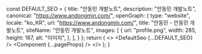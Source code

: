 
  const DEFAULT_SEO = {
    title: "안동민 개발노트",
    description: "안동민 개발노트",
    canonical: "https://www.andongmin.com/",
    openGraph: {
      type: "website",
      locale: "ko_KR",
      url: "https://www.andongmin.com/",
      title: "안동민 - 안동민 개발노트",
      siteName: "안동민 개발노트",
      images: [
        {
          url: "profile.png",
          width: 285,
          height: 167,
          alt: "이미지",
        },
      ],
    }
  };
  return (
    <>
      <DefaultSeo {...DEFAULT_SEO} />
      <Component {...pageProps} />
      <Analytics />
    </>
  );
}
